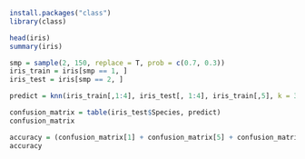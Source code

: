 ```r
install.packages("class")
library(class)
```

```r
head(iris)
summary(iris)
```

```r
smp = sample(2, 150, replace = T, prob = c(0.7, 0.3))
iris_train = iris[smp == 1, ]
iris_test = iris[smp == 2, ]
```

```r
predict = knn(iris_train[,1:4], iris_test[, 1:4], iris_train[,5], k = 3)
```

```r
confusion_matrix = table(iris_test$Species, predict)
confusion_matrix
```

```r
accuracy = (confusion_matrix[1] + confusion_matrix[5] + confusion_matrix[9]) / sum(confusion_matrix)
accuracy
```